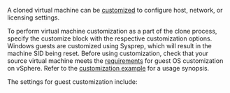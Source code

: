 <!-- Code generated from the comments of the CustomizeConfig struct in builder/vsphere/clone/step_customize.go; DO NOT EDIT MANUALLY -->

A cloned virtual machine can be [customized](https://docs.vmware.com/en/VMware-vSphere/8.0/vsphere-vm-administration/GUID-58E346FF-83AE-42B8-BE58-253641D257BC.html)
to configure host, network, or licensing settings.

To perform virtual machine customization as a part of the clone process,
specify the customize block with the respective customization options.
Windows guests are customized using Sysprep, which will result in the machine
SID being reset. Before using customization, check that your source virtual
machine meets the [requirements](https://docs.vmware.com/en/VMware-vSphere/8.0/vsphere-vm-administration/GUID-E63B6FAA-8D35-428D-B40C-744769845906.html)
for guest OS customization on vSphere. Refer to the [customization example](#customization-example) for a usage synopsis.

The settings for guest customization include:

<!-- End of code generated from the comments of the CustomizeConfig struct in builder/vsphere/clone/step_customize.go; -->
